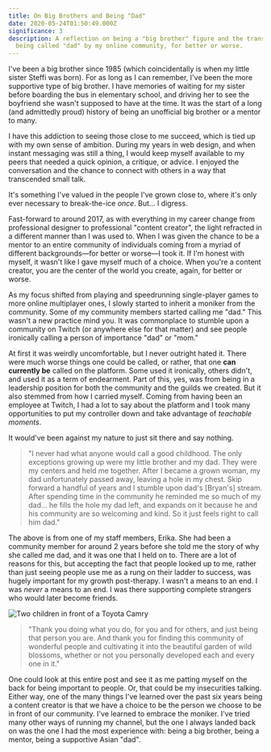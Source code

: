 ```yaml
---
title: On Big Brothers and Being "Dad"
date: 2020-05-24T01:50:49.000Z
significance: 3
description: A reflection on being a "big brother" figure and the transition to
  being called "dad" by my online community, for better or worse.
---
```



<Lead>

I've been a big brother since 1985 (which coincidentally is when my little sister Steffi was born). For as long as I can remember, I've been the more supportive type of big brother. I have memories of waiting for my sister before boarding the bus in elementary school, and driving her to see the boyfriend she wasn't supposed to have at the time. It was the start of a long (and admittedly proud) history of being an unofficial big brother or a mentor to many.

</Lead>

I have this addiction to seeing those close to me succeed, which is tied up with my own sense of ambition. During my years in web design, and when instant messaging was still a thing, I would keep myself available to my peers that needed a quick opinion, a critique, or advice. I enjoyed the conversation and the chance to connect with others in a way that transcended small talk.

It's something I've valued in the people I've grown close to, where it's only ever necessary to break-the-ice _once_. But... I digress.

Fast-forward to around 2017, as with everything in my career change from professional designer to professional "content creator", the light refracted in a different manner than I was used to. When I was given the chance to be a mentor to an entire community of individuals coming from a myriad of different backgrounds—for better or worse—I took it. If I'm honest with myself, it wasn't like I gave myself much of a choice. When you're a content creator, you are the center of the world you create, again, for better or worse.

As my focus shifted from playing and speedrunning single-player games to more online multiplayer ones, I slowly started to inherit a moniker from the community. Some of my community members started calling me "dad." This wasn't a new practice mind you. It was commonplace to stumble upon a community on Twitch (or anywhere else for that matter) and see people ironically calling a person of importance "dad" or "mom."

At first it was weirdly uncomfortable, but I never outright hated it. There were much worse things one could be called, or rather, that one **can currently be** called on the platform. Some used it ironically, others didn't, and used it as a term of endearment. Part of this, yes, was from being in a leadership position for both the community and the guilds we created. But it also stemmed from how I carried myself. Coming from having been an employee at Twitch, I had a lot to say about the platform and I took many opportunities to put my controller down and take advantage of _teachable moments_.

It would've been against my nature to just sit there and say nothing.

> "I never had what anyone would call a good childhood. The only exceptions growing up were my little brother and my dad. They were my centers and held me together. After I became a grown woman, my dad unfortunately passed away, leaving a hole in my chest. Skip forward a handful of years and I stumble upon dad's [Bryan's] stream. After spending time in the community he reminded me so much of my dad... he fills the hole my dad left, and expands on it because he and his community are so welcoming and kind. So it just feels right to call him dad."

The above is from one of my staff members, Erika. She had been a community member for around 2 years before she told me the story of why she called me dad, and it was one that I held on to. There are a lot of reasons for this, but accepting the fact that people looked up to me, rather than just seeing people use me as a rung on their ladder to success, was hugely important for my growth post-therapy. I wasn't a means to an end. I was _never_ a means to an end. I was there supporting complete strangers who would later become friends.

<Image src="2020-05-24/siblings.webp" alt="Two children in front of a Toyota Camry" caption="My sister and I." />

> "Thank you doing what you do, for you and for others, and just being that person you are. And thank you for finding this community of wonderful people and cultivating it into the beautiful garden of wild blossoms, whether or not you personally developed each and every one in it."

One could look at this entire post and see it as me patting myself on the back for being important to people. Or, that could be my insecurities talking. Either way, one of the many things I've learned over the past six years being a content creator is that we have a choice to be the person we choose to be in front of our community. I've learned to embrace the moniker. I've tried many other ways of running my channel, but the one I always landed back on was the one I had the most experience with: being a big brother, being a mentor, being a supportive Asian "dad".
